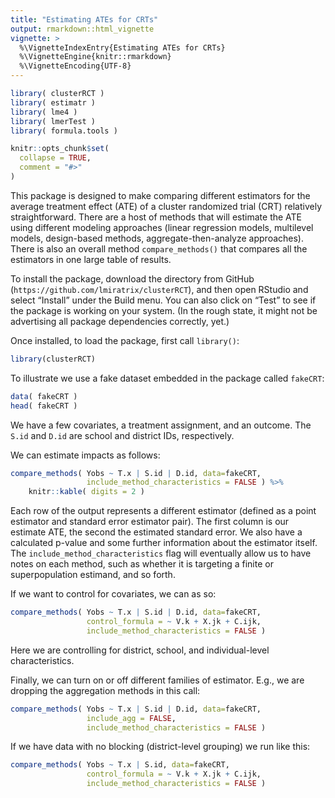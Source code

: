 ```yaml
---
title: "Estimating ATEs for CRTs"
output: rmarkdown::html_vignette
vignette: >
  %\VignetteIndexEntry{Estimating ATEs for CRTs}
  %\VignetteEngine{knitr::rmarkdown}
  %\VignetteEncoding{UTF-8}
---
```


```r
library( clusterRCT )
library( estimatr )
library( lme4 )
library( lmerTest )
library( formula.tools )

knitr::opts_chunk$set(
  collapse = TRUE,
  comment = "#>"
)
```

This package is designed to make comparing different estimators for the average treatment effect (ATE) of a cluster randomized trial (CRT) relatively straightforward.
There are a host of methods that will estimate the ATE using different modeling approaches (linear regression models, multilevel models, design-based methods, aggregate-then-analyze approaches).
There is also an overall method `compare_methods()` that compares all the estimators in one large table of results.

<!--
This doesn't work yet since package is private.
To install the package off of GitHub you can do this:

```r
devtools::install_github( "https://github.com/lmiratrix/clusterRCT" )
```
-->

To install the package, download the directory from GitHub (`https://github.com/lmiratrix/clusterRCT`), and then open RStudio and select "Install" under the Build menu.  You can also click on "Test" to see if the package is working on your system. (In the rough state, it might not be advertising all package dependencies correctly, yet.)

Once installed, to load the package, first call `library()`:
```r
library(clusterRCT)
```


To illustrate we use a fake dataset embedded in the package called `fakeCRT`:

```r
data( fakeCRT )
head( fakeCRT )
```

We have a few covariates, a treatment assignment, and an outcome.  The `S.id` and `D.id` are school and district IDs, respectively.

We can estimate impacts as follows:

```r
compare_methods( Yobs ~ T.x | S.id | D.id, data=fakeCRT, 
                 include_method_characteristics = FALSE ) %>%
    knitr::kable( digits = 2 )
```

Each row of the output represents a different estimator (defined as a point estimator and standard error estimator pair).
The first column is our estimate ATE, the second the estimated standard error.  We also have a calculated p-value and some further information about the estimator itself.
The `include_method_characteristics` flag will eventually allow us to have notes on each method, such as whether it is targeting a finite or superpopulation estimand, and so forth.

If we want to control for covariates, we can as so:

```r
compare_methods( Yobs ~ T.x | S.id | D.id, data=fakeCRT,
                 control_formula = ~ V.k + X.jk + C.ijk,
                 include_method_characteristics = FALSE )

```

Here we are controlling for district, school, and individual-level characteristics.

Finally, we can turn on or off different families of estimator. E.g., we are dropping the aggregation methods in this call:

```r
compare_methods( Yobs ~ T.x | S.id | D.id, data=fakeCRT,
                 include_agg = FALSE,
                 include_method_characteristics = FALSE )

```


If we have data with no blocking (district-level grouping) we run like this:
```r

compare_methods( Yobs ~ T.x | S.id, data=fakeCRT,
                 control_formula = ~ V.k + X.jk + C.ijk,
                 include_method_characteristics = FALSE )

```
